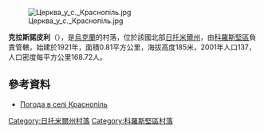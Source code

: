[[Image:Церква_у_с._Краснопіль.jpg|right]]

{{coord|50|55|12|N|28|29|57|E|scale:30000|display=title}}

'''克拉斯諾皮利'''（{{lang-uk|Краснопіль}}），是[[烏克蘭|烏克蘭]]的村落，位於該國北部[[日托米爾州|日托米爾州]]，由[[科羅斯堅區|科羅斯堅區]]負責管轄，始建於1921年，面積0.81平方公里，海拔高度185米，2001年人口137，人口密度每平方公里168.72人。

==參考資料== 
* [http://weather.in.ua/ua/zhitomirskaja/12137 Погода в селі Краснопіль] {{Wayback|url=http://weather.in.ua/ua/zhitomirskaja/12137 |date=20160305111330 }}

{{DEFAULTSORT:Краснопіль}}
[[Category:日托米爾州村落|Category:日托米爾州村落]]
[[Category:科羅斯堅區村落|Category:科羅斯堅區村落]]


{{Zhytomyr-geo-stub}}